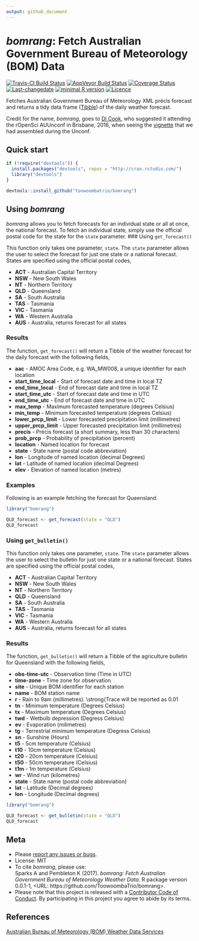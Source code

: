 ```yaml
---
output: github_document
---
```


<!-- README.md is generated from README.Rmd. Please edit that file -->

# _bomrang_: Fetch Australian Government Bureau of Meteorology (BOM) Data

[![Travis-CI Build Status](https://travis-ci.org/ToowoombaTrio/bomrang.svg?branch=master)](https://travis-ci.org/ToowoombaTrio/bomrang)
[![AppVeyor Build Status](https://ci.appveyor.com/api/projects/status/github/ToowoombaTrio/bomrang?branch=master&svg=true)](https://ci.appveyor.com/project/ToowoombaTrio/bomrang)
[![Coverage Status](https://img.shields.io/codecov/c/github/ToowoombaTrio/bomrang/master.svg)](https://codecov.io/github/ToowoombaTrio/bomrang?branch=master)
[![Last-changedate](https://img.shields.io/badge/last%20change-`r gsub('-', '--', Sys.Date())`-brightgreen.svg)](https://github.com/toowoombatrio/bomrang/commits/master) 
[![minimal R version](https://img.shields.io/badge/R%3E%3D-`r as.character(getRversion())`-brightgreen.svg)](https://cran.r-project.org/)
[![Licence](https://img.shields.io/github/license/mashape/apistatus.svg)](http://choosealicense.com/licenses/mit/) 

Fetches Australian Government Bureau of Meteorology XML précis forecast and
returns a tidy data frame ([Tibble](http://tibble.tidyverse.org)) of the daily 
weather forecast.

Credit for the name, _bomrang_, goes to [Di Cook](http://dicook.github.io), who
suggested it attending the rOpenSci AUUnconf in Brisbane, 2016, when seeing the
[vignette](https://github.com/saundersk1/auunconf16/blob/master/Vignette_BoM.pdf)
that we had assembled during the Unconf.

## Quick start

```r
if (!require("devtools")) {
  install.packages("devtools", repos = "http://cran.rstudio.com/") 
  library("devtools")
}

devtools::install_github("toowoombatrio/bomrang")
```

## Using _bomrang_

_bomrang_ allows you to fetch forecasts for an individual state or all at once,
the national forecast. To fetch an individual state, simply use the official postal code
for the state for the `state` parameter.
### Using `get_forecast()`

This function only takes one parameter, `state`. The `state` parameter allows the user to select the forecast for just one state or a national forecast. States are specified using the official postal codes, 

* **ACT** - Australian Capital Territory  
* **NSW** - New South Wales  
* **NT** - Northern Territory  
* **QLD** - Queensland  
* **SA** - South Australia  
* **TAS** - Tasmania  
* **VIC** - Tasmania  
* **WA** - Western Australia  
* **AUS** - Australia, returns forecast for all states  

### Results

The function, `get_forecast()` will return a Tibble of the weather forecast for the daily forecast with the following fields,

* **aac** - AMOC Area Code, e.g. WA_MW008, a unique identifier for each location  
* **start_time_local** - Start of forecast date and time in local TZ  
* **end_time_local** - End of forecast date and time in local TZ  
* **start_time_utc** - Start of forecast date and time in UTC  
* **end_time_utc** - End of forecast date and time in UTC  
* **max_temp** - Maximum forecasted temperature (degrees Celsius)  
* **min_temp** - Minimum forecasted temperature (degrees Celsius)  
* **lower_prcp_limit** - Lower forecasted precipitation limit (millimetres)  
* **upper_prcp_limit** - Upper forecasted precipitation limit (millimetres)  
* **precis** - Précis forecast (a short summary, less than 30 characters)  
* **prob_prcp** - Probability of precipitation (percent)  
* **location** - Named location for forecast  
* **state** - State name (postal code abbreviation)  
* **lon** - Longitude of named location (decimal Degrees)  
* **lat** - Latitude of named location (decimal Degrees)  
* **elev** - Elevation of named location (metres)  

### Examples

Following is an example fetching the forecast for Queensland.

```r
library("bomrang")

QLD_forecast <- get_forecast(state = "QLD")
QLD_forecast
```

### Using `get_bulletin()`

This function only takes one parameter, `state`. The `state` parameter allows the user to select the bulletin for just one state or a national forecast. States are specified using the official postal codes, 

* **ACT** - Australian Capital Territory  
* **NSW** - New South Wales  
* **NT** - Northern Territory  
* **QLD** - Queensland  
* **SA** - South Australia  
* **TAS** - Tasmania  
* **VIC** - Tasmania  
* **WA** - Western Australia  
* **AUS** - Australia, returns forecast for all states  

### Results

The function, `get_bulletin()` will return a Tibble of the agriculture bulletin for Queensland with the following fields,

* **obs-time-utc** - Observation time (Time in UTC)  
* **time-zone** - Time zone for observation  
* **site** - Unique BOM identifier for each station  
* **name** - BOM station name  
* **r** - Rain to 9am (millimetres). \strong{Trace will be reported as 0.01  
* **tn** - Minimum temperature (Degrees Celsius)  
* **tx** - Maximum temperature (Degrees Celsius)  
* **twd** - Wetbulb depression (Degress Celsius)  
* **ev** - Evaporation (milimetres)  
* **tg** - Terrestrial minimum temperature (Degress Celsius)  
* **sn** - Sunshine (Hours)  
* **t5** - 5cm temperature (Celsius)  
* **t10** - 10cm temperature (Celsius)  
* **t20** - 20cm temperature (Celsius)  
* **t50** - 50cm temperature (Celsius)  
* **t1m** - 1m temperature (Celsius)  
* **wr** - Wind run (kilometres)  
* **state** - State name (postal code abbreviation)  
* **lat** - Latitude (Decimal degrees)  
* **lon** - Longitude (Decimal degrees)  

```r
library("bomrang")

QLD_forecast <- get_bulletin(state = "QLD")
QLD_forecast
```


## Meta

* Please [report any issues or bugs](https://github.com/ToowoombaTrio/bomrang/issues).  
* License: MIT  
* To cite _bomrang_, please use:  
  Sparks A and Pembleton K (2017). _bomrang: Fetch Australian Government Bureau of Meteorology Weather Data_. R package version 0.0.1-1,
<URL: https://github.com/ToowoombaTrio/bomrang>.  
* Please note that this project is released with a [Contributor Code of Conduct](CONDUCT.md). By participating in this project you agree to abide by its terms.  

## References

[Australian Bureau of Meteorology (BOM) Weather Data Services](http://www.bom.gov.au/catalogue/data-feeds.shtml)

